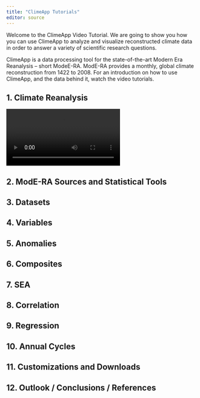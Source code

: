 ```yaml
---
title: "ClimeApp Tutorials"
editor: source
---
```


Welcome to the ClimeApp Video Tutorial. 
We are going to show you how you can use ClimeApp to analyze and visualize reconstructed climate data in order to answer a variety of scientific research questions.

ClimeApp is a data processing tool for the state-of-the-art Modern Era Reanalysis – short ModeE-RA. ModE-RA provides a monthly, global climate reconstruction from 1422 to 2008. For an introduction on how to use ClimeApp, and the data behind it, watch the video tutorials.


## 1.	Climate Reanalysis
<!-- 01_climate_reanalysis.mp4 -->

<div class="video-wrapper">
  <video controls>
    <source src="videos/01_climate_reanalysis.mp4" type="video/mp4">
    Your browser does not support the video tag.
  </video>
</div>

## 2. ModE-RA Sources and Statistical Tools
<!-- 02_sources_and_statistics.mp4 -->

<!-- <div class="video-wrapper"> -->
<!--   <video controls> -->
<!--     <source src="videos/02_sources_and_statistics.mp4" type="video/mp4"> -->
<!--     Your browser does not support the video tag. -->
<!--   </video> -->
<!-- </div> -->

## 3.	Datasets
<!-- 03_datasets.mp4 -->

<!-- <div class="video-wrapper"> -->
<!--   <video controls> -->
<!--     <source src="videos/03_datasets.mp4" type="video/mp4"> -->
<!--     Your browser does not support the video tag. -->
<!--   </video> -->
<!-- </div> -->

## 4. Variables
<!-- 04_variables.mp4 -->

<!-- <div class="video-wrapper"> -->
<!--   <video controls> -->
<!--     <source src="videos/04_variables.mp4" type="video/mp4"> -->
<!--     Your browser does not support the video tag. -->
<!--   </video> -->
<!-- </div> -->

## 5. Anomalies
<!-- 05_anomalies.mp4 -->

<!-- <div class="video-wrapper"> -->
<!--   <video controls> -->
<!--     <source src="videos/05_anomalies.mp4" type="video/mp4"> -->
<!--     Your browser does not support the video tag. -->
<!--   </video> -->
<!-- </div> -->

## 6. Composites
<!-- 06_composites.mp4 -->

<!-- <div class="video-wrapper"> -->
<!--   <video controls> -->
<!--     <source src="videos/06_composites.mp4" type="video/mp4"> -->
<!--     Your browser does not support the video tag. -->
<!--   </video> -->
<!-- </div> -->

## 7. SEA
<!-- 07_sea.mp4 -->

<!-- <div class="video-wrapper"> -->
<!--   <video controls> -->
<!--     <source src="videos/07_sea.mp4" type="video/mp4"> -->
<!--     Your browser does not support the video tag. -->
<!--   </video> -->
<!-- </div> -->

## 8. Correlation
<!-- 08_correlation.mp4 -->

<!-- <div class="video-wrapper"> -->
<!--   <video controls> -->
<!--     <source src="videos/08_correlation.mp4" type="video/mp4"> -->
<!--     Your browser does not support the video tag. -->
<!--   </video> -->
<!-- </div> -->

## 9. Regression
<!-- 09_regression.mp4 -->

<!-- <div class="video-wrapper"> -->
<!--   <video controls> -->
<!--     <source src="videos/09_regression.mp4" type="video/mp4"> -->
<!--     Your browser does not support the video tag. -->
<!--   </video> -->
<!-- </div> -->

## 10. Annual Cycles
<!-- 10_annual_cycles.mp4 -->

<!-- <div class="video-wrapper"> -->
<!--   <video controls> -->
<!--     <source src="videos/10_annual_cycles.mp4" type="video/mp4"> -->
<!--     Your browser does not support the video tag. -->
<!--   </video> -->
<!-- </div> -->

## 11. Customizations and Downloads
<!-- 11_customizations_and_downloads.mp4 -->

<!-- <div class="video-wrapper"> -->
<!--   <video controls> -->
<!--     <source src="videos/11_customizations_and_downloads.mp4" type="video/mp4"> -->
<!--     Your browser does not support the video tag. -->
<!--   </video> -->
<!-- </div> -->

## 12. Outlook / Conclusions / References
<!-- 12_outlook.mp4 -->

<!-- <div class="video-wrapper"> -->
<!--   <video controls> -->
<!--     <source src="videos/12_outlook.mp4" type="video/mp4"> -->
<!--     Your browser does not support the video tag. -->
<!--   </video> -->
<!-- </div> -->
